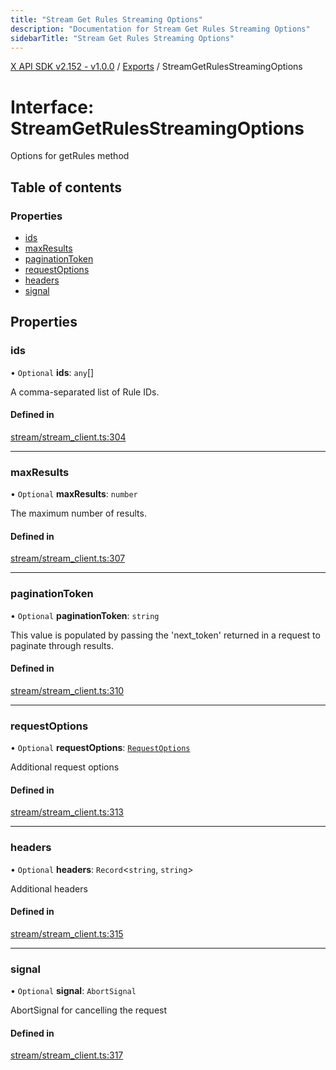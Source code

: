 ```yaml
---
title: "Stream Get Rules Streaming Options"
description: "Documentation for Stream Get Rules Streaming Options"
sidebarTitle: "Stream Get Rules Streaming Options"
---
```


[X API SDK v2.152 - v1.0.0](../README.md) / [Exports](../modules.md) / StreamGetRulesStreamingOptions

# Interface: StreamGetRulesStreamingOptions

Options for getRules method

## Table of contents

### Properties

- [ids](StreamGetRulesStreamingOptions.md#ids)
- [maxResults](StreamGetRulesStreamingOptions.md#maxresults)
- [paginationToken](StreamGetRulesStreamingOptions.md#paginationtoken)
- [requestOptions](StreamGetRulesStreamingOptions.md#requestoptions)
- [headers](StreamGetRulesStreamingOptions.md#headers)
- [signal](StreamGetRulesStreamingOptions.md#signal)

## Properties

### ids

• `Optional` **ids**: `any`[]

A comma-separated list of Rule IDs.

#### Defined in

[stream/stream_client.ts:304](https://github.com/xdevplatform/xdk/blob/ad4172ef5f68f089e0f077a190b271016dd35bf7/xdk/typescript/src/stream/stream_client.ts#L304)

___

### maxResults

• `Optional` **maxResults**: `number`

The maximum number of results.

#### Defined in

[stream/stream_client.ts:307](https://github.com/xdevplatform/xdk/blob/ad4172ef5f68f089e0f077a190b271016dd35bf7/xdk/typescript/src/stream/stream_client.ts#L307)

___

### paginationToken

• `Optional` **paginationToken**: `string`

This value is populated by passing the 'next_token' returned in a request to paginate through results.

#### Defined in

[stream/stream_client.ts:310](https://github.com/xdevplatform/xdk/blob/ad4172ef5f68f089e0f077a190b271016dd35bf7/xdk/typescript/src/stream/stream_client.ts#L310)

___

### requestOptions

• `Optional` **requestOptions**: [`RequestOptions`](RequestOptions.md)

Additional request options

#### Defined in

[stream/stream_client.ts:313](https://github.com/xdevplatform/xdk/blob/ad4172ef5f68f089e0f077a190b271016dd35bf7/xdk/typescript/src/stream/stream_client.ts#L313)

___

### headers

• `Optional` **headers**: `Record`\<`string`, `string`\>

Additional headers

#### Defined in

[stream/stream_client.ts:315](https://github.com/xdevplatform/xdk/blob/ad4172ef5f68f089e0f077a190b271016dd35bf7/xdk/typescript/src/stream/stream_client.ts#L315)

___

### signal

• `Optional` **signal**: `AbortSignal`

AbortSignal for cancelling the request

#### Defined in

[stream/stream_client.ts:317](https://github.com/xdevplatform/xdk/blob/ad4172ef5f68f089e0f077a190b271016dd35bf7/xdk/typescript/src/stream/stream_client.ts#L317)
